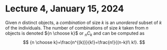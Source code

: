 # Lecture 4, January 15, 2024

::: {.definition name="Combination"}
Given $n$ distinct objects, a *combination* of size $k$ is an *unordered* subset of $k$ of the individuals. The number of combinations of size $k$ taken from $n$ objects is denoted ${n \choose k}$ or ${}_n C_k$ and can be computed as
$$
{n \choose k}=\frac{n^{(k)}}{k!}=\frac{n!}{(n-k)!\ k!}.
$$
:::